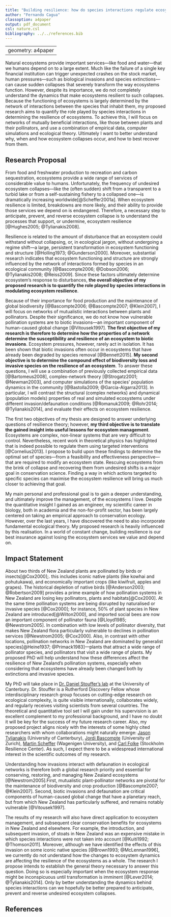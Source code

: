 ```yaml
---
title: "Building resilience: how do species interactions regulate ecosystem collapse?"
author: "Fernando Cagua"
classoption: a4paper
output: pdf_document
csl: nature.csl
bibliography: ../../references.bib
---
```

---
geometry: a4paper
---
\vfill
\begin{center}
\subsubsection{Research Summary}
\end{center}

Natural ecosystems provide important services---like food and water---that we humans depend on to a large extent.
Much like the failure of a single key financial institution can trigger unexpected crashes on the stock market, human pressures---such as biological invasions and species extinctions---can cause sudden collapses that severely transform the way ecosystems function.
However, despite its importance, we do not completely understand the dynamics that make ecosystems resilient to such collapses.
Because the functioning of ecosystems is largely determined by the network of interactions between the species that inhabit them, my proposed research aims to quantify the role played by species interactions in determining the resilience of ecosystems.
To achieve this, I will focus on networks of mutually beneficial interactions, like those between plants and their pollinators, and use a combination of empirical data, computer simulations and ecological theory.
Ultimately I want to better understand why, when and how ecosystem collapses occur, and how to best recover from them.

\vfill
\vfill
\vfill

\newpage

## Research Proposal

From food and freshwater production to recreation and carbon sequestration, ecosystems provide a wide range of services of considerable value to humans.
Unfortunately, the frequency of undesired ecosystem collapses---like the (often sudden) shift from a transparent to a turbid lake or from a self-sustaining fishery to a collapsed one---is dramatically increasing worldwide[@Scheffer2001a].
When ecosystem resilience is limited, breakdowns are more likely, and their ability to provide those services we depend on is endangered.
Therefore, a necessary step to anticipate, prevent, and reverse ecosystem collapse is to understand the processes that support, or undermine, ecosystem resilience [@Hughes2005; @Tylianakis2008].

Resilience is related to the amount of disturbance that an ecosystem could withstand without collapsing, or, in ecological jargon, without undergoing a regime shift---a large, persistent transformation in ecosystem functioning and structure [@Holling1973; @Gunderson2000].
Moreover, substantial research indicates that ecosystem functioning and structure are strongly influenced by the network of interactions formed by species in an ecological community [@Bascompte2006; @Dobson2006; @Tylianakis2008; @Reiss2009].
Since these factors ultimately determine ecosystem's response to disturbances, **the overall objective of my proposed research is to quantify the role played by species interactions in modulating ecosystem resilience**.

Because of their importance for food production and the maintenance of global biodiversity [@Bascompte2006; @Bascompte2007; @Klein2007], I will focus on networks of mutualistic interactions between plants and pollinators.
Despite their significance, we do not know how vulnerable pollination systems are to biotic invasions---an important component of human-caused global change [@Vitousek1997].
**The first objective of my research is therefore to determine how the properties of a network determine the susceptibility and resilience of an ecosystem to biotic invasions**.
Ecosystem pressures, however, rarely act in isolation.
It has been shown that biotic invasions often occur in ecosystems that have already been degraded by species removal [@Bennett2015].
**My second objective is to determine the compound effect of biodiversity loss and invasive species on the resilience of an ecosystem**.
To answer these questions, I will use a combination of previously collected empirical data [@Bartomeus2008], complex-network theory [@Strogatz2001; @Newman2003], and computer simulations of the species' population dynamics in the community [@Bastolla2009; @Garcia-Algarra2013].
In particular, I will contrast the structural (complex networks) and dynamical (population models) properties of real and simulated ecosystems under different invasion/defaunation conditions [@Romanuk2009; @Rohr2014; @Tylianakis2014], and evaluate their effects on ecosystem resilience.

The first two objectives of my thesis are designed to answer underlying questions of resilience theory; however, **my third objective is to translate the gained insight into useful lessons for ecosystem management**.
Ecosystems are complex, non-linear systems that are very difficult to control.
Nevertheless, recent work in theoretical physics has highlighted that is indeed possible to regulate them using targeted interventions [@Cornelius2013].
I propose to build upon these findings to determine the optimal set of species---from a feasibility and effectiveness perspective---that are required to modify an ecosystem state.
Rescuing ecosystems from the brink of collapse and recovering them from undesired shifts is a major goal in conservation science.
Finding a way in which actions targeted to specific species can maximise the ecosystem resilience will bring us much closer to achieving that goal.

My main personal and professional goal is to gain a deeper understanding, and ultimately improve the management, of the ecosystems I love.
Despite the quantitative insight I gained as an engineer, my scientific career in biology, both in academia and the non-for-profit sector, has been largely centered on taking an empirical approach to conservation ecology.
However, over the last years, I have discovered the need to also incorporate fundamental ecological theory.
My proposed research is heavily influenced by this realisation.
In a world of constant change, building resilience is our best insurance against losing the ecosystem services we value and depend on.


\newpage

## Impact Statement

About two thirds of New Zealand plants are pollinated by birds or insects[@Cox2000];.
this includes iconic native plants (like kowhai and pohutukawa), and economically important crops (like kiwifruit, apples and grapes).
The historical depletion of native birds [@Anderson2003; @Robertson2009] provides a prime example of how pollination systems in New Zealand are losing key pollinators, plants and habitats[@Cox2000].
At the same time pollination systems are being disrupted by naturalised or invasive species [@Cox2000]; for instance, 50% of plant species in New Zealand are introduced[@Wilton2000], and imported social bees are now an important component of pollinator fauna [@Lloyd1985; @Newstrom2005].
In combination with low levels of pollinator diversity, that makes New Zealand flora particularly vulnerable to declines in pollination services [@Newstrom2005; @Cox2000].
Also, in contrast with other locations, pollination networks in New Zealand are dominated by generalist species[@Heine1937; @Primack1983]---plants that attract a wide range of pollinator species, and pollinators that visit a wide range of plants.
My proposed PhD will help understand how these differences affect the resilience of New Zealand's pollination systems, especially when considering that ecosystems have already been changed both by extinctions and invasive species.

My PhD will take place in [Dr. Daniel Stouffer's lab](http://www.stoufferlab.org/) at the University of Canterbury.
Dr. Stouffer is a Rutherford Discovery Fellow whose interdisciplinary research group focuses on cutting-edge research on ecological complexity, is quite visible internationally, collaborates widely, and regularly receives visiting scientists from several countries.
The theoretical and quantitative tool set I will gain under his supervision is an excellent complement to my professional background, and I have no doubt it will be key for the success of my future research career.
Also, my proposed project aligns nicely with the interests of some highly cited researchers with whom collaborations might naturally emerge: [Jason Tylianakis](http://www.tylianakislab.org/) (University of Canterbury), [Jordi Bascompte](http://www.bascompte.net/) (University of Zurich), [Martin Scheffer](http://www.sparcs-center.org/) (Wagenigen University), and [Carl Folke](http://www.stockholmresilience.org/21/contact/staff/1-15-2008-folke.html) (Stockholm Resilience Center). As such, I expect there to be a widespread international interest in the scientific outcomes of my research.

Understanding how invasions interact with defaunation in ecological networks is therefore both a global research priority and essential for conserving, restoring, and managing New Zealand ecosystems [@Newstrom2005].First, mutualistic plant-pollinator networks are pivotal for the maintenance of biodiversity and crop production [@Bascompte2007; @Klein2007].
Second, biotic invasions and defaunation are critical components of human-caused global change that have a planetary reach, but from which New Zealand has particularly suffered, and remains notably vulnerable [@Vitousek1997].

The results of my research will also have direct application to ecosystem management, and subsequent clear conservation benefits for ecosystems in New Zealand and elsewhere.
For example, the introduction, and subsequent invasion, of stoats in New Zealand was an expensive mistake in which species interactions were not taken into account [@Kuiti1992; @Thomson2011].
Moreover, although we have identified the effects of this invasion on some iconic native species [@Brown1993; @McLennan1996], we currently do not understand how the changes to ecosystem dynamics are affecting the resilience of the ecosystems as a whole.
The research I propose intends to establish the general theory necessary to answer this question.
Doing so is especially important when the ecosystem response might be inconspicuous until transformation is imminent [@Lever2014; @Tylianakis2014].
Only by better understanding the dynamics behind species interactions can we hopefully be better prepared to anticipate, prevent and reverse undesired ecosystem collapses.

\newpage

## References
